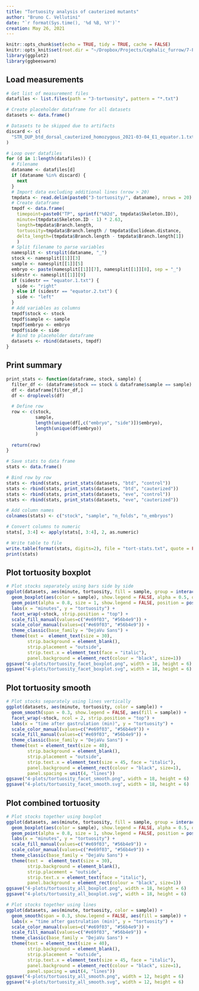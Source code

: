 ```yaml
---
title: "Tortuosity analysis of cauterized mutants"
author: "Bruno C. Vellutini"
date: "`r format(Sys.time(), '%d %B, %Y')`"
creation: May 26, 2021
---
```


```r
knitr::opts_chunk$set(echo = TRUE, tidy = TRUE, cache = FALSE)
knitr::opts_knit$set(root.dir = "~/Dropbox/Projects/Cephalic_furrow/7-Paper/1-analyses/germband-cauterizations")
library(ggplot2)
library(ggbeeswarm)
```

## Load measurements

```r
# Get list of measurement files
datafiles <- list.files(path = "3-tortuosity", pattern = "*.txt")

# Create placeholder dataframe for all datasets
datasets <- data.frame()

# Datasets to be skipped due to artifacts
discard <- c(
  "STR_DUP_btd_dorsal_cauterized_homozygous_2021-03-04_E1_equator.1.txt" # Dirt on surface
)

# Loop over datafiles
for (d in 1:length(datafiles)) {
  # Filename
  dataname <- datafiles[d]
  if (dataname %in% discard) {
    next
  }
  # Import data excluding additional lines (nrow > 20)
  tmpdata <- read.delim(paste0("3-tortuosity/", dataname), nrows = 20)
  # Create dataframe
  tmpdf <- data.frame(
    timepoint=paste0("TP", sprintf("%02d", tmpdata$Skeleton.ID)),
    minute=(tmpdata$Skeleton.ID - 1) * 2.63,
    length=tmpdata$Branch.length,
    tortuosity=tmpdata$Branch.length / tmpdata$Euclidean.distance,
    delta_length=(tmpdata$Branch.length - tmpdata$Branch.length[1])
    )
  # Split filename to parse variables
  namesplit <- strsplit(dataname, "_")
  stock <- namesplit[[1]][3]
  sample <- namesplit[[1]][5]
  embryo <- paste(namesplit[[1]][7], namesplit[[1]][8], sep = "_")
  sidestr <- namesplit[[1]][9]
  if (sidestr == "equator.1.txt") {
    side <- "right"
  } else if (sidestr == "equator.2.txt") {
    side <- "left"
  }
  # Add variables as columns
  tmpdf$stock <- stock
  tmpdf$sample <- sample
  tmpdf$embryo <- embryo
  tmpdf$side <- side
  # Bind to placeholder dataframe
  datasets <- rbind(datasets, tmpdf)
}

```
## Print summary

```r
print_stats <- function(dataframe, stock, sample) {
  filter_df <- (dataframe$stock == stock & dataframe$sample == sample)
  df <- dataframe[filter_df,]
  df <- droplevels(df)

  # Define row
  row <- c(stock,
           sample,
           length(unique(df[,c("embryo", "side")])$embryo),
           length(unique(df$embryo))
           )
  
  return(row)
}

# Save stats to data frame
stats <- data.frame()

# Bind row by row
stats <- rbind(stats, print_stats(datasets, "btd", "control"))
stats <- rbind(stats, print_stats(datasets, "btd", "cauterized"))
stats <- rbind(stats, print_stats(datasets, "eve", "control"))
stats <- rbind(stats, print_stats(datasets, "eve", "cauterized"))

# Add column names
colnames(stats) <- c("stock", "sample", "n_folds", "n_embryos")

# Convert columns to numeric
stats[, 3:4] <- apply(stats[, 3:4], 2, as.numeric)

# Write table to file
write.table(format(stats, digits=2), file = "tort-stats.txt", quote = FALSE, row.names = FALSE, sep = "\t")
print(stats)
```


## Plot tortuosity boxplot

```r
# Plot stocks separately using bars side by side
ggplot(datasets, aes(minute, tortuosity, fill = sample, group = interaction(minute, sample))) +
  geom_boxplot(aes(color = sample), show.legend = FALSE, alpha = 0.5, outlier.shape = NA, width = 0.7, position = position_dodge(width = 1.0)) +
  geom_point(alpha = 0.8, size = 1, show.legend = FALSE, position = position_beeswarm(priority = "descending", dodge.width = 1.0, cex = 1)) +
  labs(x = "minutes", y = "tortuosity") +
  facet_wrap(~stock, strip.position = "top") +
  scale_fill_manual(values=c("#e69f03", "#56b4e9")) +
  scale_color_manual(values=c("#e69f03", "#56b4e9")) +
  theme_classic(base_family = "DejaVu Sans") +
  theme(text =  element_text(size = 30),
        strip.background = element_blank(),
        strip.placement = "outside",
        strip.text.x = element_text(face = "italic"),
        panel.background = element_rect(colour = "black", size=1))
ggsave("4-plots/tortuosity_facet_boxplot.png", width = 18, height = 6)
ggsave("4-plots/tortuosity_facet_boxplot.svg", width = 18, height = 6)
```

## Plot tortuosity smooth

```r
# Plot stocks separately using lines vertically
ggplot(datasets, aes(minute, tortuosity, color = sample)) +
  geom_smooth(span = 0.3, show.legend = FALSE, aes(fill = sample)) +
  facet_wrap(~stock, ncol = 2, strip.position = "top") +
  labs(x = "time after gastrulation (min)", y = "tortuosity") +
  scale_color_manual(values=c("#e69f03", "#56b4e9")) +
  scale_fill_manual(values=c("#e69f03", "#56b4e9")) +
  theme_classic(base_family = "DejaVu Sans") +
  theme(text = element_text(size = 40),
        strip.background = element_blank(),
        strip.placement = "outside",
        strip.text.x = element_text(size = 45, face = "italic"),
        panel.background = element_rect(colour = "black", size=1),
        panel.spacing = unit(4, "lines"))
ggsave("4-plots/tortuosity_facet_smooth.png", width = 18, height = 6)
ggsave("4-plots/tortuosity_facet_smooth.svg", width = 18, height = 6)
```

## Plot combined tortuosity

```r
# Plot stocks together using boxplot
ggplot(datasets, aes(minute, tortuosity, fill = sample, group = interaction(minute, sample))) +
  geom_boxplot(aes(color = sample), show.legend = FALSE, alpha = 0.5, outlier.shape = NA, width = 0.7, position = position_dodge(width = 1.0)) +
  geom_point(alpha = 0.8, size = 1, show.legend = FALSE, position = position_beeswarm(priority = "descending", dodge.width = 1.0, cex = 1)) +
  labs(x = "minutes", y = "tortuosity") +
  scale_fill_manual(values=c("#e69f03", "#56b4e9")) +
  scale_color_manual(values=c("#e69f03", "#56b4e9")) +
  theme_classic(base_family = "DejaVu Sans") +
  theme(text =  element_text(size = 30),
        strip.background = element_blank(),
        strip.placement = "outside",
        strip.text.x = element_text(face = "italic"),
        panel.background = element_rect(colour = "black", size=1))
ggsave("4-plots/tortuosity_all_boxplot.png", width = 18, height = 6)
ggsave("4-plots/tortuosity_all_boxplot.svg", width = 18, height = 6)
```

```r
# Plot stocks together using lines
ggplot(datasets, aes(minute, tortuosity, color = sample)) +
  geom_smooth(span = 0.3, show.legend = FALSE, aes(fill = sample)) +
  labs(x = "time after gastrulation (min)", y = "tortuosity") +
  scale_color_manual(values=c("#e69f03", "#56b4e9")) +
  scale_fill_manual(values=c("#e69f03", "#56b4e9")) +
  theme_classic(base_family = "DejaVu Sans") +
  theme(text = element_text(size = 40),
        strip.background = element_blank(),
        strip.placement = "outside",
        strip.text.x = element_text(size = 45, face = "italic"),
        panel.background = element_rect(colour = "black", size=1),
        panel.spacing = unit(4, "lines"))
ggsave("4-plots/tortuosity_all_smooth.png", width = 12, height = 6)
ggsave("4-plots/tortuosity_all_smooth.svg", width = 12, height = 6)
```

